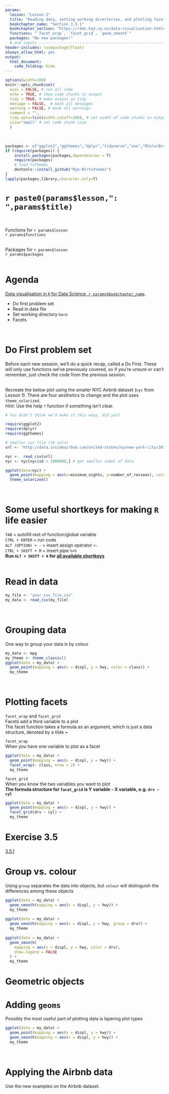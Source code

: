 ```yaml
---
params:
  lesson: "Lesson 2"
  title: "Reading data, setting working directories, and plotting facets"
  bookchapter_name: "Section 3.5.1"    
  bookchapter_section: "https://r4ds.had.co.nz/data-visualisation.html#facets"
  functions: "`facet_wrap`, `facet_grid`, `geom_smooth`"
  packages: "No new packages!"      
  # end inputs ---------------------------------------------------------------
header-includes: \usepackage{float}
always_allow_html: yes
output:
  html_document:
    code_folding: hide
---
```

  
```r
options(width=100)
knitr::opts_chunk$set(
  eval = FALSE, # run all code
  echo = TRUE, # show code chunks in output 
  tidy = TRUE, # make output as tidy
  message = FALSE,  # mask all messages
  warning = FALSE, # mask all warnings 
  comment = "",
  tidy.opts=list(width.cutoff=100), # set width of code chunks in output
  size="small" # set code chunk size
  )
```
\

<!-- install packages -->
```r
packages <- c("ggplot2","ggthemes","dplyr","tidyverse","zoo","RColorBrewer","viridis","plyr")   
if (require(packages)) {
    install.packages(packages,dependencies = T)
    require(packages)
    # load tvthemes
    devtools::install_github("Ryo-N7/tvthemes")
}
lapply(packages,library,character.only=T)  
```

<!-- ____________________________________________________________________________ -->
<!-- ____________________________________________________________________________ -->
<!-- ____________________________________________________________________________ -->
<!-- start body -->

# `r paste0(params$lesson,": ",params$title)`    
\  

Functions for `r params$lesson`  
`r params$functions`    
\    

Packages for `r params$lesson`          
`r params$packages`        
\    

# Agenda

[Data visualisation in `R` for Data Science, `r params$bookchapter_name`](`r params$bookchapter_section`).    

<!--  end yaml template------------------------------------------------------- -->

* Do first problem set
* Read in data file  
* Set working directory `here`  
* Facets  


\  

# Do First problem set  

Before each new session, we'll do a quick recap, called a Do First. These will only use functions we've previously covered, so if you're unsure or can't remember, just check the code from the previous session.    
\    

Recreate the below plot using the smaller NYC Airbnb dataset (`nyc` from Lesson 1). There are four aesthetics to change and the plot uses `theme_solarized`.  
_Hint_: Use the help `?` function if something isn't clear.  
```r


# You didn't think we'd make it this easy, did you?


```


```r
require(ggplot2)
require(dplyr)
require(ggthemes)

# smaller csv file (16 cols)
url <- "http://data.insideairbnb.com/united-states/ny/new-york-city/2019-06-02/visualisations/listings.csv"

nyc <-  read_csv(url)
nyc <- nyc[nyc$id < 1000000,] # get smaller subet of data

ggplot(data=nyc) +
  geom_point(mapping = aes(x=minimum_nights, y=number_of_reviews), colour = "orange", shape = 15, size = 2, alpha = 0.4) +
  theme_solarized()
```
\    

# Some useful shortkeys for making `R` life easier    

`TAB` = autofill rest of function/global variable  
`CTRL + ENTER` = run code    
`ALT (OPTION) + -` = insert assign operator `<-`    
`CTRL + SHIFT + M` = insert pipe `%>%`     
**Run `ALT + SHIFT + K`  for [all available shortkeys](https://support.rstudio.com/hc/en-us/articles/200711853-Keyboard-Shortcuts)**        
\        

# Read in data      
```r
my_file <- "your_csv_file.csv"
my_data <- read_csv(my_file)
```
\  

# Grouping data    
One way to group your data is by colour  
```r
my_data <- mpg
my_theme <- theme_classic()
ggplot(data = my_data) + 
  geom_point(mapping = aes(x = displ, y = hwy, color = class)) +
  my_theme
```
\  

# Plotting facets    
`facet_wrap` and `facet_grid`  
Facets add a third variable to a plot  
The facet function takes a formula as an argument, which is just a data structure, denoted by a tilde **~**    

`facet_wrap`  
When you have one variable to plot as a facet       
```r
ggplot(data = my_data) + 
  geom_point(mapping = aes(x = displ, y = hwy)) + 
  facet_wrap(~ class, nrow = 2) +
  my_theme
```

`facet_grid`  
When you know the two variables you want to plot  
**The formula structure for `facet_grid` is Y variable `~` X variable, e.g. `drv ~ cyl`**           
```r
ggplot(data = my_data) + 
  geom_point(mapping = aes(x = displ, y = hwy)) + 
  facet_grid(drv ~ cyl) +
  my_theme
```


# Exercise 3.5  
[3.5.1](https://r4ds.had.co.nz/data-visualisation.html#exercises-2)  
  
# Group vs. colour
Using `group` separates the data into objects, but `colour` will distinguish the differences among these objects     
```r
ggplot(data = my_data) +
  geom_smooth(mapping = aes(x = displ, y = hwy)) +
  my_theme
              
ggplot(data = my_data) +
  geom_smooth(mapping = aes(x = displ, y = hwy, group = drv)) +
  my_theme
    
ggplot(data = my_data) +
  geom_smooth(
    mapping = aes(x = displ, y = hwy, color = drv),
    show.legend = FALSE
  ) +
  my_theme
```

# Geometric objects            

# Adding `geoms`    
Possibly the most useful part of plotting data is layering plot types       
```r
ggplot(data = my_data) + 
  geom_point(mapping = aes(x = displ, y = hwy)) +
  geom_smooth(mapping = aes(x = displ, y = hwy)) +
  my_theme
```
\  

# Applying the Airbnb data  
Use the new examples on the Airbnb dataset.      

<!-- end body -->
<!-- ____________________________________________________________________________ -->
<!-- ____________________________________________________________________________ -->
<!-- ____________________________________________________________________________ -->
